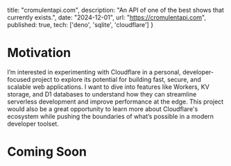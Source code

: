   title: "cromulentapi.com",
description: "An API of one of the best shows that currently exists.",
date: "2024-12-01",
url: "https://cromulentapi.com",
published: true,
tech: ['deno', 'sqlite', 'cloudflare']
}
 
# Motivation

I’m interested in experimenting with Cloudflare in a personal, developer-focused project to explore its potential for building fast, secure, and scalable web applications. I want to dive into features like Workers, KV storage, and D1 databases to understand how they can streamline serverless development and improve performance at the edge. This project would also be a great opportunity to learn more about Cloudflare's ecosystem while pushing the boundaries of what’s possible in a modern developer toolset.

# Coming Soon